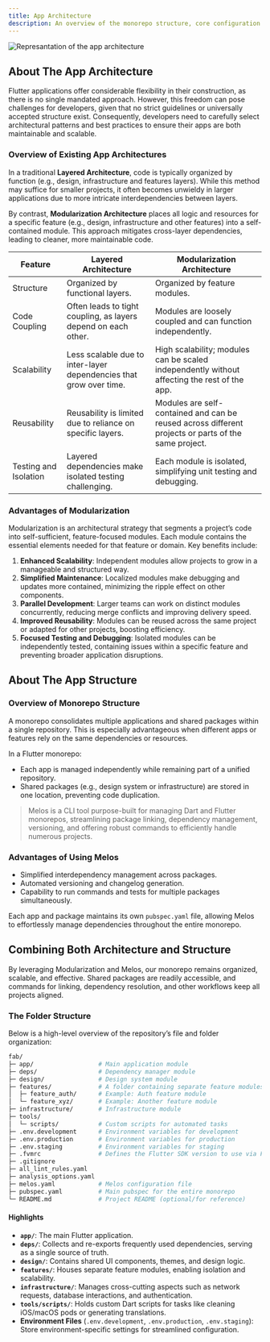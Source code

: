 ```yaml
---
title: App Architecture
description: An overview of the monorepo structure, core configuration files, and environment setup.
---
```


![Represantation of the app architecture](/assets/app-architecture.svg)

## About The App Architecture

Flutter applications offer considerable flexibility in their construction, as there is no single mandated approach. However, this freedom can pose challenges for developers, given that no strict guidelines or universally accepted structure exist. Consequently, developers need to carefully select architectural patterns and best practices to ensure their apps are both maintainable and scalable.

### Overview of Existing App Architectures

In a traditional **Layered Architecture**, code is typically organized by function (e.g., design, infrastructure and features layers). While this method may suffice for smaller projects, it often becomes unwieldy in larger applications due to more intricate interdependencies between layers.

By contrast, **Modularization Architecture** places all logic and resources for a specific feature (e.g., design, infrastructure and other features) into a self-contained module. This approach mitigates cross-layer dependencies, leading to cleaner, more maintainable code.

| Feature | Layered Architecture | Modularization Architecture |
| --- | --- | --- |
| Structure | Organized by functional layers. | Organized by feature modules. |
| Code Coupling | Often leads to tight coupling, as layers depend on each other. | Modules are loosely coupled and can function independently. |
| Scalability | Less scalable due to inter-layer dependencies that grow over time. | High scalability; modules can be scaled independently without affecting the rest of the app. |
| Reusability | Reusability is limited due to reliance on specific layers. | Modules are self-contained and can be reused across different projects or parts of the same project. |
| Testing and Isolation | Layered dependencies make isolated testing challenging. | Each module is isolated, simplifying unit testing and debugging. |

### Advantages of Modularization

Modularization is an architectural strategy that segments a project’s code into self-sufficient, feature-focused modules. Each module contains the essential elements needed for that feature or domain. Key benefits include:

1. **Enhanced Scalability**: Independent modules allow projects to grow in a manageable and structured way.
2. **Simplified Maintenance**: Localized modules make debugging and updates more contained, minimizing the ripple effect on other components.
3. **Parallel Development**: Larger teams can work on distinct modules concurrently, reducing merge conflicts and improving delivery speed.
4. **Improved Reusability**: Modules can be reused across the same project or adapted for other projects, boosting efficiency.
5. **Focused Testing and Debugging**: Isolated modules can be independently tested, containing issues within a specific feature and preventing broader application disruptions.

## About The App Structure

### Overview of Monorepo Structure

A monorepo consolidates multiple applications and shared packages within a single repository. This is especially advantageous when different apps or features rely on the same dependencies or resources.

In a Flutter monorepo:

- Each app is managed independently while remaining part of a unified repository.
- Shared packages (e.g., design system or infrastructure) are stored in one location, preventing code duplication.

> Melos is a CLI tool purpose-built for managing Dart and Flutter monorepos, streamlining package linking, dependency management, versioning, and offering robust commands to efficiently handle numerous projects.

### Advantages of Using Melos

- Simplified interdependency management across packages.
- Automated versioning and changelog generation.
- Capability to run commands and tests for multiple packages simultaneously.

Each app and package maintains its own `pubspec.yaml` file, allowing Melos to effortlessly manage dependencies throughout the entire monorepo.

## Combining Both Architecture and Structure

By leveraging Modularization and Melos, our monorepo remains organized, scalable, and effective. Shared packages are readily accessible, and commands for linking, dependency resolution, and other workflows keep all projects aligned.

### The Folder Structure

Below is a high-level overview of the repository’s file and folder organization:

```bash
fab/
├─ app/                  # Main application module
├─ deps/                 # Dependency manager module
├─ design/               # Design system module
├─ features/             # A folder containing separate feature modules
│  ├─ feature_auth/      # Example: Auth feature module
│  └─ feature_xyz/       # Example: Another feature module
├─ infrastructure/       # Infrastructure module
├─ tools/
│  └─ scripts/           # Custom scripts for automated tasks
├─ .env.development      # Environment variables for development
├─ .env.production       # Environment variables for production
├─ .env.staging          # Environment variables for staging
├─ .fvmrc                # Defines the Flutter SDK version to use via FVM
├─ .gitignore
├─ all_lint_rules.yaml
├─ analysis_options.yaml
├─ melos.yaml            # Melos configuration file
├─ pubspec.yaml          # Main pubspec for the entire monorepo
└─ README.md             # Project README (optional/for reference)
```

#### Highlights

- **`app/`**: The main Flutter application.
- **`deps/`**: Collects and re-exports frequently used dependencies, serving as a single source of truth.
- **`design/`**: Contains shared UI components, themes, and design logic.
- **`features/`**: Houses separate feature modules, enabling isolation and scalability.
- **`infrastructure/`**: Manages cross-cutting aspects such as network requests, database interactions, and authentication.
- **`tools/scripts/`**: Holds custom Dart scripts for tasks like cleaning iOS/macOS pods or generating translations.
- **Environment Files** (`.env.development`, `.env.production`, `.env.staging`): Store environment-specific settings for streamlined configuration.
